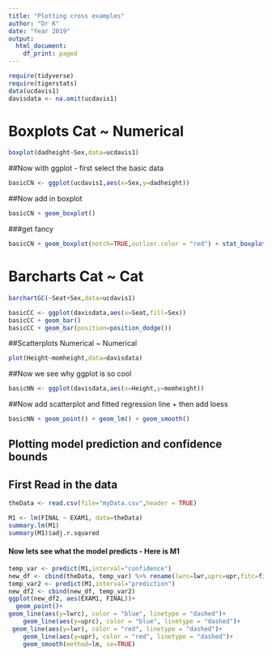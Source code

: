 ```yaml
---
title: "Plotting cross examples"
author: "Dr K"
date: "Year 2019"
output:
  html_document:
    df_print: paged
---
```


```r
require(tidyverse)
require(tigerstats)
data(ucdavis1)
davisdata <- na.omit(ucdavis1)

```

# Boxplots Cat ~ Numerical



```r
boxplot(dadheight~Sex,data=ucdavis1)
```
  
##Now with ggplot - first select the basic data

```r
basicCN <- ggplot(ucdavis1,aes(x=Sex,y=dadheight))
```
##Now add in boxplot

```r
basicCN + geom_boxplot()
```
  
  
###get fancy  

```r
basicCN + geom_boxplot(notch=TRUE,outlier.color = "red") + stat_boxplot(geom ='errorbar') + labs(title="Fancy notch boxplot \n with 2 lines")
```

  

# Barcharts Cat ~ Cat


```r
barchartGC(~Seat+Sex,data=ucdavis1)
```
```r
basicCC <- ggplot(davisdata,aes(x=Seat,fill=Sex))
basicCC + geom_bar()
basicCC + geom_bar(position=position_dodge())

```



##Scatterplots Numerical ~ Numerical  

```r
plot(Height~momheight,data=davisdata)
```

##Now we see why ggplot is so cool
```r
basicNN <- ggplot(davisdata,aes(x=Height,y=momheight))
```
##Now add scatterplot and fitted regression line + then add loess

```r
basicNN + geom_point() + geom_lm() + geom_smooth()
```

## Plotting model prediction and confidence bounds

## First Read in the data

```r
theData <- read.csv(file="myData.csv",header = TRUE)
```
```r
M1 <- lm(FINAL ~ EXAM1, data=theData) 
summary.lm(M1)
summary(M1)$adj.r.squared
```

#### Now lets see what the model predicts - Here is M1

```r
temp_var <- predict(M1,interval="confidence") 
new_df <- cbind(theData, temp_var) %>% rename(lwrc=lwr,uprc=upr,fitc=fit)
temp_var2 <- predict(M1,interval="prediction") 
new_df2 <- cbind(new_df, temp_var2)  
ggplot(new_df2, aes(EXAM1, FINAL))+
  geom_point()+
geom_line(aes(y=lwrc), color = "blue", linetype = "dashed")+
    geom_line(aes(y=uprc), color = "blue", linetype = "dashed")+
 geom_line(aes(y=lwr), color = "red", linetype = "dashed")+
    geom_line(aes(y=upr), color = "red", linetype = "dashed")+ 
    geom_smooth(method=lm, se=TRUE)

```